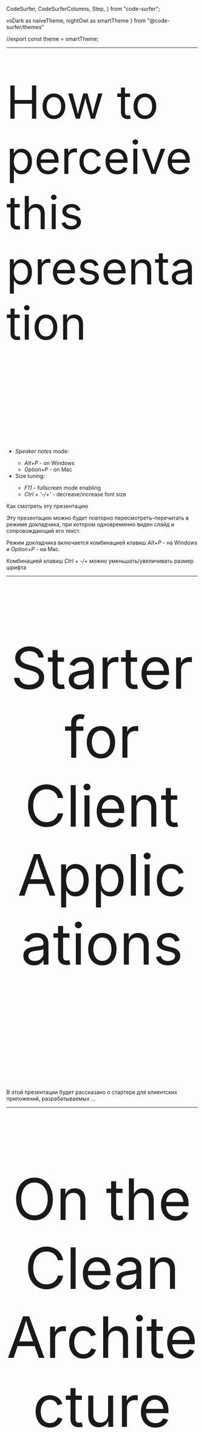 
  CodeSurfer,
  CodeSurferColumns,
  Step,
} from "code-surfer";

  vsDark as naiveTheme,
  nightOwl as smartTheme
} from "@code-surfer/themes"


//export const theme = smartTheme;


 






<Head>
  <title>Starter for Clean Architecture</title>
</Head>

---

<p style="font-size: 70px; text-align:left; padding-bottom:100px;">
 <span style="font-size: 120px;">How to perceive this presentation</span>
 <br/>
 <br/>
 <ul>
    <li><i>Speaker notes</i> mode:</li>
    <ul>
        <li><i>Alt+P</i> - on Windows</li>
        <li><i>Option+P</i> - on Mac</li>
    </ul>
    <li>Size tuning:</li>
    <ul>
        <li><i>F11</i> - fullscreen mode enabling</li>
        <li><i>Ctrl + '-/+'</i> - decrease/increase font size</li>
    </ul>
</ul>
</p>

<Notes>

Как смотреть эту презентацию

Эту презентацию можно будет повторно пересмотреть-перечитать в режиме докладчика, при котором одновременно виден слайд и
сопровождающий его текст.

Режим докладчика включается комбинацией клавиш *Alt+P* - на Windows и *Option+P* - на Mac.

Комбинацией клавиш *Ctrl + -/+* можно уменьшать/увеличивать размер шрифта

</Notes>

---

<p style="font-size: 150px; text-align:center; padding-bottom:140px;">
Starter for
<br/>
Client Applications
</p>

<Notes>

В этой презентации будет рассказано о стартере для клиентских приложений, разрабатываемых
...
</Notes>

---

<p style="font-size: 150px; text-align:center; padding-bottom:80px;">
On the Clean Architecture
</p>

<Notes>
...

на принципах *Чистой Архитектуры*.

Несмотря на то, что предметная область и, соответственно, бизнес-логика стартера предельно минималистичны - это
простейший счётчик с функциями инкремента и сброса, рассмотрение всех нужных аспектов трудно уместить в одной
презентации.  

Поэтому будет показано только наиболее существенное, а именно то, как принципы *Чистой Архитектуры* могут быть
представлены в коде языка, поддерживающего понятие интерфейса. А поскольку здесь рассматривается специфика клиентских
приложений, то для этой цели лучше всего подойдёт *TypeScript*, язык, который в среде frontend-разработчиков уже сегодня
имеет многочисленных сторонников, и который последнее время начинает завоёвывать позиции уже и на backend (см., например,
[*NestJS*](https://nestjs.com/)). 

От аудитории желательно присутствие хотя бы минимального предварительного понимания существа проблем, решаемых *Чистой
Архитектурой*. Ну а для тех, кому эта тема совсем незнакома, сформулируем кратко: принципы *Чистой Архитектуры*
направлены на обеспечение долгого и устойчивого развития программного продукта - его, если так можно выразиться,
"масштабируемость во времени".  

</Notes>

---

<p style="font-size: 100px; text-align:center; padding-bottom:140px;">
Key Features
</p>

<Notes>

Ключевые свойства стартера:

...
</Notes>

---

- *Clean Architecture*

<Notes>
...

*Чистая Архитектура*

...
</Notes>

---

- *Clean Architecture*
- *React*

<Notes>
...

*React*

...
</Notes>

---

- *Clean Architecture*
- *React*
- *TypeScript*

<Notes>
...

*TypeScript*

...
</Notes>

---

- *Clean Architecture*
- *React*
- *TypeScript*
- *React Testing Library*

<Notes>
...

Для модульного тестирования используется библиотека Кента Доддса *React Testing Library*. Последнее время она получила
уже вполне широкое признание среди разработчиков.

...
</Notes>

---

- *Clean Architecture*
- *React*
- *TypeScript*
- *React Testing Library*
- *REST API*

<Notes>
...

*Взаимодействие с сервисами по REST API*

Последние два пункта заслуживают отдельного рассмотрения, поэтому здесь подробно освещаться не будут. 

</Notes>

---

- *Clean Architecture*
  - <i style="color:#33FF33">Single Responsibility Principle (SRP)</i>
  - <i style="color:#33FF33">Open-Closed Principle (OCP)</i>
  - <i style="color:#FF0000">Liskov Substitution Principle (LSP)</i>
  - <i style="color:#33FF33">Interface Segregation Principle (ISP)</i>
  - <i style="color:#33FF33">Dependency Inversion Principle (DIP)</i>

<Notes>

Из принципов *Чистой Архитектуры* - как известно, это принципы *SOLID*, здесь представлены, пожалуй, все, кроме *Liskov
Substitution Principle*, для применения которого необходимо, как минимум, присутствие иерархии типов.
Но минималистичность предлагаемой предметной области в данном случае не позволяет это сделать.

Отдельным интересным вопросом является обоснование необходимости и достаточности принципов *SOLID*. Например, существуют
[небезосновательные мнения](https://accu.org/index.php/journals/1957), к которым склонен присоединиться и автор, что эти
принципы не лишены избыточности.

Какие-то из них, такие, как *SRP*, *DIP* и *LSP* - главные, первичные, в то время как остальные - производные, вторичные,
присутствие которых может быть оправдано понятным желанием получить красивую аббревиатуру.

Но здесь не об этом.  

</Notes>

---

<p style="font-size: 130px; text-align:center; padding-bottom:140px;">
Clean Architecture
<br/> 
and frontend
</p>

<Notes>

Вставка отсюда: [Clean Architecture on Frontend presentation](https://github.com/softspiders/ca-on-frontend)

</Notes>

---

# Terminology

<Notes>

В этой презентации и в коде стартера используются именования, вполне традиционные для Чистой Архитектуры, но для тех,
кто только начинает знакомиться с этой областью, некоторые понятия нуждаются в пояснениях.

Не вдаваясь в детали, приведём краткий словарь используемых понятий с соответствующими комментариями.

</Notes>

---

# Словарь

- *Domain*
  - Entities (enterprise)
  - Use Cases (business logic, services)
- Adapters 
  - gateways (repositories)
  - presenters
- UI (frameworks)
- Backend frameworks
- DB


<Notes>

- *Domain* в контексте Чистой Архитектуры означает то же самое, что *бизнес логика*. Как правило, подразделяется на два
слоя: внутренний - *Entities* и внешний - *Use Cases*.
- *Entities* - иногда понимается буквально, как сущность некоторой предметной области, иногда в некоторых контекстах -
как слой *бизнес-логики*, разделяемый несколькими программными продуктами - системами, приложениями, сервисами, ... 
- *Use Cases* - логически замкнутые, **самодостаточные** сценарии использования функциональностей (feature) системы.
В некоторых контекстах совокупность *Use Cases* понимются, как слой *бизнес-логики*, относящийся к конкретному
программному продукту.
*Use Case* - одно из ключевых понятий Чистой Архитектуры, поскольку на нём базируется *SRP* - *Принцип Единой
Ответственности*, который, несмотря на своё неудачное название, является одним из самых главных принципов.
- *Adapters* - адаптеры ...

</Notes>

---

<p style="font-size: 130px; text-align:center; padding-bottom:140px;">
Dependency Rule
<br/>
and modules
</p>

---

<CodeSurferColumns themes={[naiveTheme, naiveTheme]}>

<Step>

<Image src={modulesCosmicStation} style={{ width: '100vw', height: '70vh'}}/>

<Image src={legoModules} style={{ width: '30vw', height: '70vh'}}/>

</Step>

</CodeSurferColumns>

<Notes>

Что общего ?

</Notes>

---

<Image src={packagesClient0} style={{ width: '102vw', height: '100vh'}}/>

<Notes>

Здесь изображена структура директорий (packages) клиентского приложения, вполне обычная при разработке на принципах
Чистой Архитектуры.

- domain
  - entities
  - usecases
- ui
- adapters
  - presenters
  - gateways

Самое время дать пояснения используемым названиям.

</Notes>

---

<Image src={packagesClient} style={{ width: '102vw', height: '100vh'}}/>

<Notes>

Здесь изображена структура директорий (packages) клиенского приложения, вполне обычная при разработке на принципах
Чистой Архитектуры.

- domain
  - entities
  - usecases
- ui
- adapters
  - presenters
  - gateways

</Notes>

---

<Image src={packages} style={{ width: '102vw', height: '100vh'}}/>

<Notes>

Для полноты картины разместим на диаграмме серверную часть приложения

</Notes>

---

<Image src={packagesDependencies} style={{ width: '102vw', height: '100vh'}}/>

---

<Image src={packagesDependenciesFlowControl} style={{ width: '102vw', height: '100vh'}}/>

<Notes>

Это вариант, когда сервис является частью приложения, его backend-составляющей. 

</Notes>

---

<Image src={layerModule} style={{ width: '102vw', height: '100vh'}}/>

<Notes>

Модуль слоя в принципе обычный модуль. 

</Notes>

---

<Image src={layerModule1} style={{ width: '102vw', height: '100vh'}}/>

<Notes>

... 

</Notes>

---

<Image src={caLayerModulesBase} style={{ width: '102vw', height: '100vh'}}/>

<Notes>

... 

</Notes>

---

<Image src={caLayerModulesBaseRequired} style={{ width: '102vw', height: '100vh'}}/>

<Notes>

... 

</Notes>

---

<Image src={caLayerModulesBase1} style={{ width: '102vw', height: '100vh'}}/>

<Notes>

... 

</Notes>

---

<Image src={caLayerModulesBase2} style={{ width: '102vw', height: '100vh'}}/>

<Notes>

... 

</Notes>


---

<CodeSurferColumns themes={[naiveTheme, myTheme]}>

<Step>

<Image src={counterResetModule} style={{ width: '100vw', height: '100vh'}}/>

```ts 1:3,5:7 file=../../src/domain/usecases/CounterReset.ts title="CounterReset"
```

</Step>


<Step>

<Image src={counterResetModuleImplementation} style={{ width: '100vw', height: '100vh'}}/>

```ts 9:15 file=../../src/domain/usecases/CounterReset.ts title="CounterReset"
```

</Step>

</CodeSurferColumns>


<Notes>

В качестве примера приведём код бизнес-логики - из *usecases* - *CounterReset*

... 
</Notes>

---

<CodeSurferColumns themes={[myTheme]}>

<Step>

```ts file=../../src/index.tsx title="index.tsx"
```

</Step>

<Step>

```ts file=../../src/ui/App.tsx title="App.tsx"
```

</Step>

<Step>

```ts file=../../src/ui/Counter.tsx title="Counter.tsx"
```

</Step>

</CodeSurferColumns>

---

# THANK YOU!

---

[Alexander Lapygin](https://github.com/AlexanderLapygin)

---

# Sources

[https://github.com/softspiders/ca-react-rest-api-starter](https://github.com/softspiders/ca-react-rest-api-starter)

---

# Useful materials

[*Dependency Inversion Principle* presentation](https://csb-9kg5y-8d0n41fyp.now.sh)

---

# Вспомогательные материалы

---

<Image src={template} style={{ width: '102vw', height: '100vh'}}/>

<Notes>
Это шаблон слайда с заголовком и подписью
</Notes>

---

<Image src={beach} style={{ width: '30vw', height: '80vh'}}/>

---

<Image src={konyuhov1} style={{ width: '30vw', height: '80vh'}}/>

---

<Image src={konyuhov2} style={{ width: '70vw', height: '70vh'}}/>

---

<Image src={konyuhov3} style={{ width: '55vw', height: '80vh'}}/>

---

<Image src={konyuhov4} style={{ width: '60vw', height: '80vh'}}/>

---

<Image src={konyuhov5} style={{ width: '70vw', height: '80vh'}}/>

---

<Image src={konyuhov61} style={{ width: '30vw', height: '80vh'}}/>

---

<Image src={konyuhov7} style={{ width: '30vw', height: '80vh'}}/>

---

<CodeSurferColumns themes={[naiveTheme, naiveTheme]}>

<Step>

<Image src={konyuhov1} style={{ width: '30vw', height: '80vh'}}/>

<Image src={konyuhov61} style={{ width: '30vw', height: '80vh'}}/>

</Step>

</CodeSurferColumns>

---

<Image src={nakedInMountains} style={{ width: '60vw', height: '80vh'}}/>

---

<Image src={climbersBunch2} style={{ width: '60vw', height: '80vh'}}/>

<Notes>

"Но мы выбираем трудный путь..."

На самом деле он оптимальный.

Что мы оптимизируем ?

Масштабирование во времени - устойчивость развития.

</Notes>
